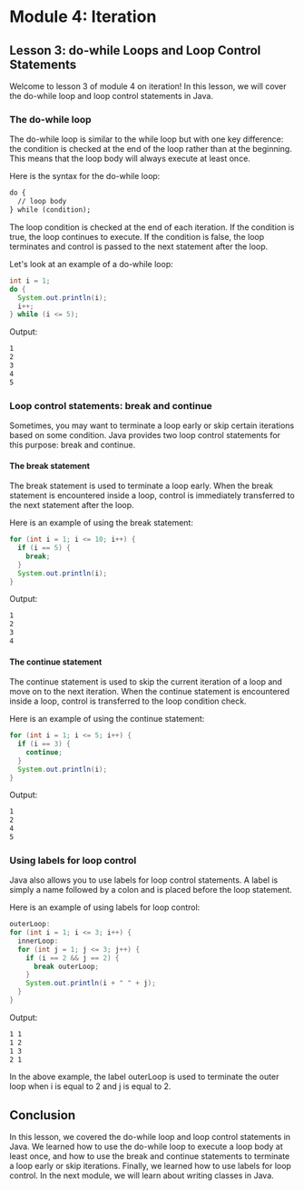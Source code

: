 # Module 4: Iteration

## Lesson 3: do-while Loops and Loop Control Statements

Welcome to lesson 3 of module 4 on iteration! In this lesson, we will cover the do-while loop and loop control statements in Java.

### The do-while loop

The do-while loop is similar to the while loop but with one key difference: the condition is checked at the end of the loop rather than at the beginning. This means that the loop body will always execute at least once.

Here is the syntax for the do-while loop:

```txt
do {
  // loop body
} while (condition);
```

The loop condition is checked at the end of each iteration. If the condition is true, the loop continues to execute. If the condition is false, the loop terminates and control is passed to the next statement after the loop.

Let's look at an example of a do-while loop:

```java
int i = 1;
do {
  System.out.println(i);
  i++;
} while (i <= 5);
```

Output:

```txt
1
2
3
4
5
```

### Loop control statements: break and continue

Sometimes, you may want to terminate a loop early or skip certain iterations based on some condition. Java provides two loop control statements for this purpose: break and continue.

#### The break statement

The break statement is used to terminate a loop early. When the break statement is encountered inside a loop, control is immediately transferred to the next statement after the loop.

Here is an example of using the break statement:

```java
for (int i = 1; i <= 10; i++) {
  if (i == 5) {
    break;
  }
  System.out.println(i);
}
```

Output:

```txt
1
2
3
4
```

#### The continue statement

The continue statement is used to skip the current iteration of a loop and move on to the next iteration. When the continue statement is encountered inside a loop, control is transferred to the loop condition check.

Here is an example of using the continue statement:

```java
for (int i = 1; i <= 5; i++) {
  if (i == 3) {
    continue;
  }
  System.out.println(i);
}
```

Output:

```txt
1
2
4
5
```

### Using labels for loop control

Java also allows you to use labels for loop control statements. A label is simply a name followed by a colon and is placed before the loop statement.

Here is an example of using labels for loop control:

```java
outerLoop:
for (int i = 1; i <= 3; i++) {
  innerLoop:
  for (int j = 1; j <= 3; j++) {
    if (i == 2 && j == 2) {
      break outerLoop;
    }
    System.out.println(i + " " + j);
  }
}
```

Output:

```txt
1 1
1 2
1 3
2 1
```

In the above example, the label outerLoop is used to terminate the outer loop when i is equal to 2 and j is equal to 2.

## Conclusion

In this lesson, we covered the do-while loop and loop control statements in Java. We learned how to use the do-while loop to execute a loop body at least once, and how to use the break and continue statements to terminate a loop early or skip iterations. Finally, we learned how to use labels for loop control. In the next module, we will learn about writing classes in Java.
